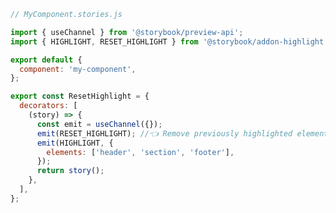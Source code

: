 ```js
// MyComponent.stories.js

import { useChannel } from '@storybook/preview-api';
import { HIGHLIGHT, RESET_HIGHLIGHT } from '@storybook/addon-highlight';

export default {
  component: 'my-component',
};

export const ResetHighlight = {
  decorators: [
    (story) => {
      const emit = useChannel({});
      emit(RESET_HIGHLIGHT); //👈 Remove previously highlighted elements
      emit(HIGHLIGHT, {
        elements: ['header', 'section', 'footer'],
      });
      return story();
    },
  ],
};
```
